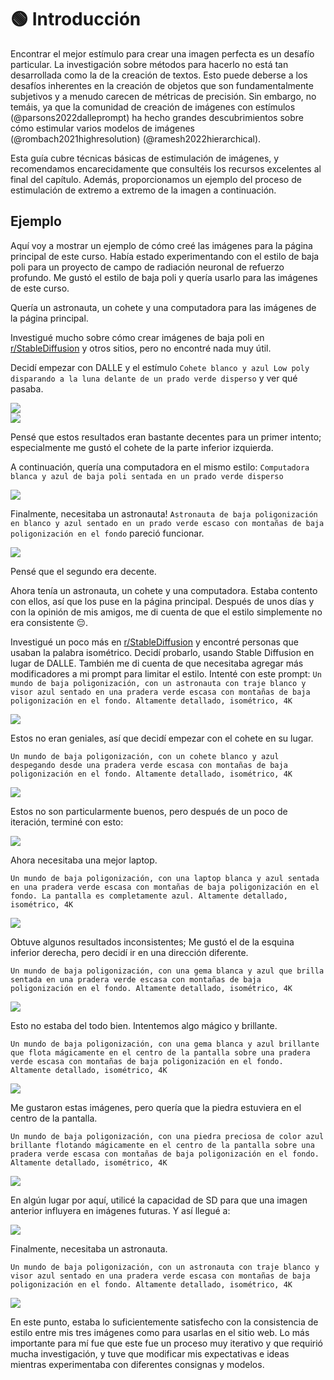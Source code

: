 
# 🟢 Introducción

Encontrar el mejor estímulo para crear una imagen perfecta es un desafío particular. La investigación sobre métodos para hacerlo no está tan desarrollada como la de la creación de textos. Esto puede deberse a los desafíos inherentes en la creación de objetos que son fundamentalmente subjetivos y a menudo carecen de métricas de precisión. Sin embargo, no temáis, ya que la comunidad de creación de imágenes con estímulos (@parsons2022dalleprompt) ha hecho grandes descubrimientos sobre cómo estimular varios modelos de imágenes (@rombach2021highresolution) (@ramesh2022hierarchical).

Esta guía cubre técnicas básicas de estimulación de imágenes, y recomendamos encarecidamente que consultéis los recursos excelentes al final del capítulo. Además, proporcionamos un ejemplo del proceso de estimulación de extremo a extremo de la imagen a continuación.

## Ejemplo

Aquí voy a mostrar un ejemplo de cómo creé las imágenes para la página principal de este curso. Había estado experimentando con el estilo de baja poli para un proyecto de campo de radiación neuronal de refuerzo profundo. Me gustó el estilo de baja poli y quería usarlo para las imágenes de este curso.

Quería un astronauta, un cohete y una computadora para las imágenes de la página principal.

Investigué mucho sobre cómo crear imágenes de baja poli en [r/StableDiffusion](https://www.reddit.com/r/StableDiffusion/) y otros sitios, pero no encontré nada muy útil.

Decidí empezar con DALLE y el estímulo `Cohete blanco y azul Low poly disparando a la luna delante de un prado verde disperso` y ver qué pasaba.

<div style={{ textAlign: "center" }}>
  <Image
    src="/docs/assets/images_chapter/rockets_dalle_1.webp"
    width={2430}
    height={604}
    style={{ width: "750px", margin: "auto" }}
  />
</div>

<div style={{ textAlign: "center" }}>
  <Image
    src="/docs/assets/images_chapter/rockets_dalle_2.webp"
    width={2430}
    height={604}
    style={{ width: "750px", margin: "auto" }}
  />
</div>

Pensé que estos resultados eran bastante decentes para un primer intento; especialmente me gustó el cohete de la parte inferior izquierda.

A continuación, quería una computadora en el mismo estilo: `Computadora blanca y azul de baja poli sentada en un prado verde disperso`

<div style={{ textAlign: "center" }}>
  <Image
    src="/docs/assets/images_chapter/computer_dalle_1.webp"
    width={2430}
    height={604}
    style={{ width: "750px", margin: "auto" }}
  />
</div>

Finalmente, necesitaba un astronauta! `Astronauta de baja poligonización en blanco y azul sentado en un prado verde escaso con montañas de baja poligonización en el fondo` pareció funcionar.

<div style={{ textAlign: "center" }}>
  <Image
    src="/docs/assets/images_chapter/astronaut_dalle_1.webp"
    width={2430}
    height={604}
    style={{ width: "750px", margin: "auto" }}
  />
</div>

Pensé que el segundo era decente.

Ahora tenía un astronauta, un cohete y una computadora. Estaba contento con ellos,
así que los puse en la página principal. Después de unos días y con la opinión de mis amigos, me di cuenta de que el estilo simplemente no era consistente 😔.

Investigué un poco más en [r/StableDiffusion](https://www.reddit.com/r/StableDiffusion/) y encontré personas que usaban la palabra isométrico. Decidí probarlo, usando Stable Diffusion en lugar de DALLE.
También me di cuenta de que necesitaba agregar más modificadores a mi prompt
para limitar el estilo. Intenté con este prompt:
`Un mundo de baja poligonización, con un astronauta con traje blanco y visor azul sentado en una pradera verde escasa con montañas de baja poligonización en el fondo. Altamente detallado, isométrico, 4K`

<div style={{ textAlign: "center" }}>
  <Image
    src="/docs/assets/images_chapter/astronaut_sd_1.webp"
    width={1222}
    height={1108}
    style={{ width: "250px", margin: "auto" }}
  />
</div>

Estos no eran geniales, así que decidí empezar con el cohete en su lugar.

`Un mundo de baja poligonización, con un cohete blanco y azul despegando desde una pradera verde escasa con montañas de baja poligonización en el fondo. Altamente detallado, isométrico, 4K`

<div style={{ textAlign: "center" }}>
  <Image
    src="/docs/assets/images_chapter/rocket_sd_1.webp"
    width={1222}
    height={1108}
    style={{ width: "250px", margin: "auto" }}
  />
</div>

Estos no son particularmente buenos, pero después de un poco de iteración, terminé con esto:

<div style={{ textAlign: "center" }}>
  <Image
    src="/img/rocket.webp"
    width={512}
    height={512}
    style={{ width: "250px", margin: "auto" }}
  />
</div>

Ahora necesitaba una mejor laptop.

`Un mundo de baja poligonización, con una laptop blanca y azul sentada en una pradera verde escasa con montañas de baja poligonización en el fondo. La pantalla es completamente azul. Altamente detallado, isométrico, 4K`

<div style={{ textAlign: "center" }}>
  <Image
    src="/docs/assets/images_chapter/laptop_sd_1.webp"
    width={1222}
    height={1108}
    style={{ width: "250px", margin: "auto" }}
  />
</div>

Obtuve algunos resultados inconsistentes; Me gustó el de la esquina inferior derecha, pero decidí ir en una dirección diferente.

`Un mundo de baja poligonización, con una gema blanca y azul que brilla sentada en una pradera verde escasa con montañas de baja poligonización en el fondo. Altamente detallado, isométrico, 4K`

<div style={{ textAlign: "center" }}>
  <Image
    src="/docs/assets/images_chapter/gemstone_sd_1.webp"
    width={1222}
    height={1108}
    style={{ width: "250px", margin: "auto" }}
  />
</div>

Esto no estaba del todo bien. Intentemos algo mágico y brillante.

`Un mundo de baja poligonización, con una gema blanca y azul brillante que flota mágicamente en el centro de la pantalla sobre una pradera verde escasa con montañas de baja poligonización en el fondo. Altamente detallado, isométrico, 4K`

<div style={{ textAlign: "center" }}>
  <Image
    src="/docs/assets/images_chapter/gemstone_sd_2.webp"
    width={1222}
    height={1108}
    style={{ width: "250px", margin: "auto" }}
  />
</div>

Me gustaron estas imágenes, pero quería que la piedra estuviera en el centro de la pantalla.

`Un mundo de baja poligonización, con una piedra preciosa de color azul brillante flotando mágicamente en el centro de la pantalla sobre una pradera verde escasa con montañas de baja poligonización en el fondo. Altamente detallado, isométrico, 4K`

<div style={{ textAlign: "center" }}>
  <Image
    src="/docs/assets/images_chapter/gemstone_sd_3.webp"
    width={1222}
    height={1108}
    style={{ width: "250px", margin: "auto" }}
  />
</div>

En algún lugar por aquí, utilicé la capacidad de SD para que una imagen anterior influyera en imágenes futuras.
Y así llegué a:

<div style={{ textAlign: "center" }}>
  <Image
    src="/img/computer.webp"
    width={512}
    height={512}
    style={{ width: "250px", margin: "auto" }}
  />
</div>

Finalmente, necesitaba un astronauta.

`Un mundo de baja poligonización, con un astronauta con traje blanco y visor azul sentado en una pradera verde escasa con montañas de baja poligonización en el fondo. Altamente detallado, isométrico, 4K`

<div style={{ textAlign: "center" }}>
  <Image
    src="/img/astronaut.webp"
    width={404}
    height={432}
    style={{ width: "250px", margin: "auto" }}
  />
</div>

En este punto, estaba lo suficientemente satisfecho con la consistencia de estilo entre mis tres imágenes como para usarlas en el sitio web. Lo más importante para mí fue que este fue un proceso muy iterativo y que requirió mucha investigación, y tuve que modificar mis expectativas e ideas mientras experimentaba con diferentes consignas y modelos.
